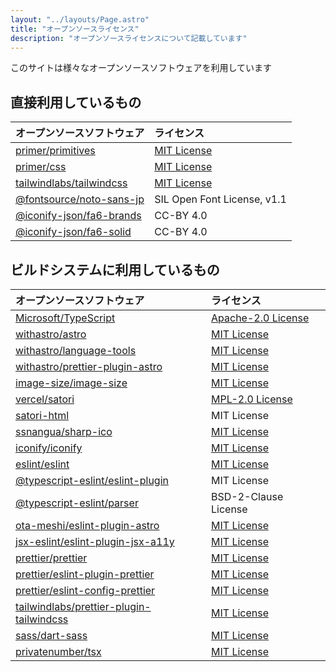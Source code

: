 ```yaml
---
layout: "../layouts/Page.astro"
title: "オープンソースライセンス"
description: "オープンソースライセンスについて記載しています"
---
```


このサイトは様々なオープンソースソフトウェアを利用しています

## 直接利用しているもの
|オープンソースソフトウェア|ライセンス|
|:---|:---|
|[primer/primitives](https://github.com/primer/primitives)|[MIT License](https://github.com/primer/primitives/blob/main/LICENSE)|
|[primer/css](https://github.com/primer/css)|[MIT License](https://github.com/primer/css/blob/main/LICENSE)
|[tailwindlabs/tailwindcss](https://github.com/tailwindlabs/tailwindcss)|[MIT License](https://github.com/tailwindlabs/tailwindcss/blob/next/LICENSE)|
|[@fontsource/noto-sans-jp](https://www.npmjs.com/package/@fontsource/noto-sans-jp)|SIL Open Font License, v1.1|
|[@iconify-json/fa6-brands](https://www.npmjs.com/package/@iconify-json/fa6-brands)|CC-BY 4.0|
|[@iconify-json/fa6-solid](https://www.npmjs.com/package/@iconify-json/fa6-solid)|CC-BY 4.0|

## ビルドシステムに利用しているもの
|オープンソースソフトウェア|ライセンス|
|:---|:---|
|[Microsoft/TypeScript](https://github.com/Microsoft/TypeScript)|[Apache-2.0 License](https://github.com/microsoft/TypeScript/blob/main/LICENSE.txt)
|[withastro/astro](https://github.com/withastro/astro)|[MIT License](https://github.com/withastro/astro/blob/main/LICENSE)|
|[withastro/language-tools](https://github.com/withastro/language-tools)|[MIT License](https://github.com/withastro/language-tools/blob/main/LICENSE)|
|[withastro/prettier-plugin-astro](https://github.com/withastro/prettier-plugin-astro)|[MIT License](https://github.com/withastro/prettier-plugin-astro/blob/main/LICENSE)|
|[image-size/image-size](https://github.com/image-size/image-size)|[MIT License](https://github.com/image-size/image-size/blob/main/LICENSE)
|[vercel/satori](https://github.com/vercel/satori)|[MPL-2.0 License](https://github.com/vercel/satori/blob/main/LICENSE)|
|[satori-html](https://www.npmjs.com/package/satori-html)|MIT License|
|[ssnangua/sharp-ico](https://github.com/ssnangua/sharp-ico)|[MIT License](https://github.com/ssnangua/sharp-ico/blob/main/LICENSE)|
|[iconify/iconify](https://github.com/iconify/iconify)|[MIT License](https://github.com/iconify/iconify/blob/main/license.txt)|
|[eslint/eslint](https://github.com/eslint/eslint)|[MIT License](https://github.com/eslint/eslint/blob/main/LICENSE)|
|[@typescript-eslint/eslint-plugin](https://www.npmjs.com/package/@typescript-eslint/eslint-plugin)|MIT License|
|[@typescript-eslint/parser](https://www.npmjs.com/package/@typescript-eslint/parser)|BSD-2-Clause License|
|[ota-meshi/eslint-plugin-astro](https://github.com/ota-meshi/eslint-plugin-astro)|[MIT License](https://github.com/ota-meshi/eslint-plugin-astro/blob/main/LICENSE)|
|[jsx-eslint/eslint-plugin-jsx-a11y](https://github.com/jsx-eslint/eslint-plugin-jsx-a11y)|[MIT License](https://github.com/jsx-eslint/eslint-plugin-jsx-a11y/blob/main/LICENSE.md)|
|[prettier/prettier](https://github.com/prettier/prettier)|[MIT License](https://github.com/prettier/prettier/blob/main/LICENSE)|
|[prettier/eslint-plugin-prettier](https://github.com/prettier/eslint-plugin-prettier)|[MIT License](https://github.com/prettier/eslint-plugin-prettier/blob/master/LICENSE.md)|
|[prettier/eslint-config-prettier](https://github.com/prettier/eslint-config-prettier)|[MIT License](https://github.com/prettier/eslint-config-prettier/blob/main/LICENSE)|
|[tailwindlabs/prettier-plugin-tailwindcss](https://github.com/tailwindlabs/prettier-plugin-tailwindcss)|[MIT License](https://github.com/tailwindlabs/prettier-plugin-tailwindcss/blob/main/LICENSE)|
|[sass/dart-sass](https://github.com/sass/dart-sass)|[MIT License](https://github.com/sass/dart-sass/blob/main/LICENSE)|
|[privatenumber/tsx](https://github.com/privatenumber/tsx)|[MIT License](https://github.com/privatenumber/tsx/blob/master/LICENSE)|